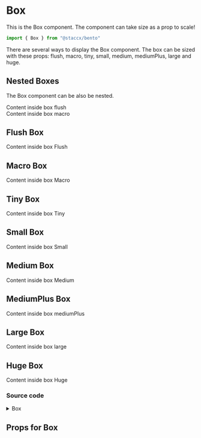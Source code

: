 
<Meta title="Components|Layout/Box" component={Box} />

# Box
This is the Box component. The component can take size as a prop to scale!


```javascript
import { Box } from "@staccx/bento"
```

There are several ways to display the Box component. The box can be sized with these props: flush, macro, tiny, small, medium, mediumPlus, large and huge.

## Nested Boxes
The Box component can be also be nested.

<Preview>
  <Story name="Nested box">
  <div style={{ backgroundColor: "#38618C", padding: 24, color: "white" }}>
    <Box size="flush">
        Content inside box flush
            <Box size="macro">
                <div style={{ backgroundColor: "#35A7FF", padding: 24, color: "white" }}>
                    Content inside box macro
                </div>
            </Box>
    </Box>
   </div>
  </Story>
</Preview>

## Flush Box

<Preview>
<Story name="Flush">
  <div style={{ backgroundColor: "#38618C", padding: 24, color: "white" }}>
    <Box size="flush">
        Content inside box Flush
    </Box>
    </div>
  </Story>
</Preview>

## Macro Box

<Preview>
<Story name="Macro">
  <div style={{ backgroundColor: "#38618C", padding: 24, color: "white" }}>
    <Box size="macro">
        Content inside box Macro
    </Box>
    </div>
  </Story>
</Preview>


## Tiny Box

<Preview>
<Story name="Tiny">
  <div style={{ backgroundColor: "#38618C", padding: 24, color: "white" }}>
    <Box size="tiny">
        Content inside box Tiny
    </Box>
    </div>
  </Story>
</Preview>


## Small Box

<Preview>
<Story name="Small">
  <div style={{ backgroundColor: "#38618C", padding: 24, color: "white" }}>
    <Box size="small">
        Content inside box Small
    </Box>
    </div>
  </Story>
</Preview>

## Medium Box

<Preview>
<Story name="Medium">
  <div style={{ backgroundColor: "#38618C", padding: 24, color: "white" }}>
    <Box size="medium">
        Content inside box Medium
    </Box>
    </div>
  </Story>
</Preview>

## MediumPlus Box

<Preview>
<Story name="Medium Plus">
  <div style={{ backgroundColor: "#38618C", padding: 24, color: "white" }}>
    <Box size="mediumPlus">
        Content inside box mediumPlus
    </Box>
    </div>
  </Story>
</Preview>

## Large Box

<Preview>
<Story name="Large">
  <div style={{ backgroundColor: "#38618C", padding: 24, color: "white" }}>
    <Box size="large">
        Content inside box large
    </Box>
    </div>
  </Story>
</Preview>

## Huge Box

<Preview>
<Story name="huge">
  <div style={{ backgroundColor: "#38618C", padding: 24, color: "white" }}>
    <Box size="huge">
        Content inside box Huge
    </Box>
    </div>
  </Story>
</Preview>

### Source code
<details><summary>Box</summary>
<p>

```bash
import React from "react"
import PropTypes from "prop-types"
import styled from "styled-components"
import { applyVariants, spacing, commonPropTypes } from "../../../theming"
import themeProps from "./Box.themeProps"
import { componentCreateFactory } from "../../../theming/utils/createVariantsFunctionFactory"

const Box = ({ children, className, size, ...otherProps }) => (
  <Boxing className={className} size={size} {...otherProps}>
    {children}
  </Boxing>
)

export const Boxing = styled.div`
  ${p => p.size && `padding: ${spacing(p.size)(p)}`};
  ${applyVariants(themeProps.box)};
`

Box.defaultProps = {
  className: "",
  size: ""
}

Box.propTypes = {
  /**
   * The component can be nested.
   */
  children: commonPropTypes.children,
  /**
   * The class that can be assigned to the Box component.
   */
  className: PropTypes.string,
  /**
   * The size of the box.
   */
  size: commonPropTypes.spacing
}
Box.themeProps = themeProps
Box.createVariants = componentCreateFactory(Box)

export default Box

```

</p>
</details>


## Props for Box

<Props of={Box} />

